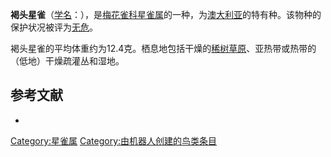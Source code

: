 {{Speciesbox
| name = 褐头星雀
| image = Neochmia modesta 1.jpg
| status = LC | status_system = IUCN3.1
| genus = Neochmia
| species = modesta
| authority = [[约翰·古尔德|Gould]], 1837
}}

'''褐头星雀'''（[[学名|学名]]：{{lang|la|'''''Neochmia modesta'''''}}），是[[梅花雀科|梅花雀科]][[星雀属|星雀属]]的一种，为[[澳大利亚|澳大利亚]]的特有种。该物种的保护状况被评为[[无危|无危]]。

褐头星雀的平均体重约为12.4克。栖息地包括干燥的[[稀树草原|稀树草原]]、亚热带或热带的（低地）干燥疏灌丛和湿地。

== 参考文献 ==
*{{cite web|url=http://www.birdlife.org/datazone/speciesfactsheet.php?id=8677&m=0|title=Neochmia modesta|publisher=[[国际鸟盟|BirdLife.org]]|accessdate=2011-06-27|archive-date=2016-03-04|archive-url=https://web.archive.org/web/20160304200651/http://www.birdlife.org/datazone/speciesfactsheet.php?id=8677&m=0|dead-url=no}}
{{commons category|Neochmia modesta}}
{{Taxonbar|from=Q191593}}

[[Category:星雀属|Category:星雀属]]
[[Category:由机器人创建的鸟类条目|Category:由机器人创建的鸟类条目]]